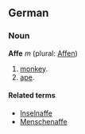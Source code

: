 ==German==
===Noun===
'''Affe''' ''m'' (plural: [[Affen]])

# [[monkey]].
# [[ape]].

====Related terms====
*[[Inselnaffe]]
*[[Menschenaffe]]